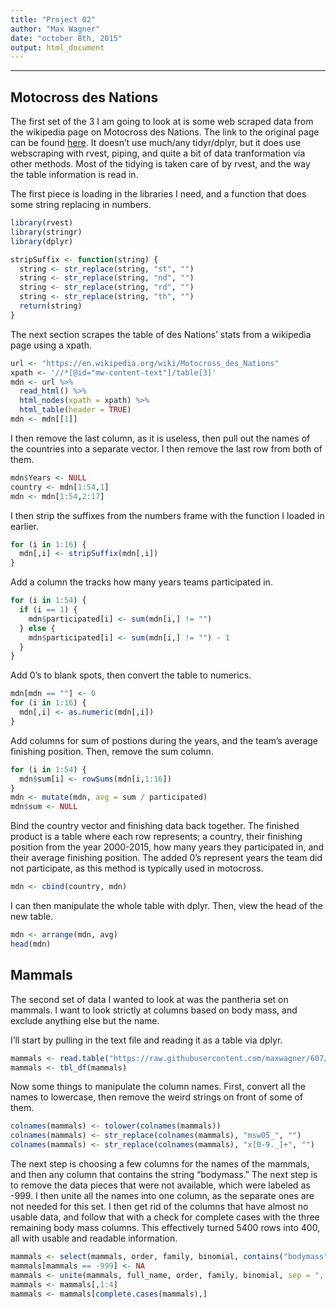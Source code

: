 ```yaml
---
title: "Project 02"
author: "Max Wagner"
date: "october 8th, 2015"
output: html_document
---
```

***

## Motocross des Nations

The first set of the 3 I am going to look at is some web scraped data from the wikipedia page on Motocross des Nations. The link to the original page can be found [here](https://en.wikipedia.org/wiki/Motocross_des_Nations). It doesn't use much/any tidyr/dplyr, but it does use webscraping with rvest, piping, and quite a bit of data tranformation via other methods. Most of the tidying is taken care of by rvest, and the way the table information is read in.

The first piece is loading in the libraries I need, and a function that does some string replacing in numbers.
```r
library(rvest)
library(stringr)
library(dplyr)

stripSuffix <- function(string) {
  string <- str_replace(string, "st", "")
  string <- str_replace(string, "nd", "")
  string <- str_replace(string, "rd", "")
  string <- str_replace(string, "th", "")
  return(string)
}
```

The next section scrapes the table of des Nations' stats from a wikipedia page using a xpath.
```r
url <- "https://en.wikipedia.org/wiki/Motocross_des_Nations"
xpath <- '//*[@id="mw-content-text"]/table[3]'
mdn <- url %>%
  read_html() %>%
  html_nodes(xpath = xpath) %>%
  html_table(header = TRUE)
mdn <- mdn[[1]]
```

I then remove the last column, as it is useless, then pull out the names of the countries into a separate vector. I then remove the last row from both of them.
```r
mdn$Years <- NULL
country <- mdn[1:54,1]
mdn <- mdn[1:54,2:17]
```

I then strip the suffixes from the numbers frame with the function I loaded in earlier.
```r
for (i in 1:16) {
  mdn[,i] <- stripSuffix(mdn[,i])
}
```

Add a column the tracks how many years teams participated in.
```r
for (i in 1:54) {
  if (i == 1) {
    mdn$participated[i] <- sum(mdn[i,] != "")
  } else {
    mdn$participated[i] <- sum(mdn[i,] != "") - 1
  }
}
```

Add 0's to blank spots, then convert the table to numerics.
```r
mdn[mdn == ""] <- 0
for (i in 1:16) {
  mdn[,i] <- as.numeric(mdn[,i])
}
```

Add columns for sum of postions during the years, and the team's average finishing position. Then, remove the sum column.
```r
for (i in 1:54) {
  mdn$sum[i] <- rowSums(mdn[i,1:16])
}
mdn <- mutate(mdn, avg = sum / participated)
mdn$sum <- NULL
```

Bind the country vector and finishing data back together. The finished product is a table where each row represents; a country, their finishing position from the year 2000-2015, how many years they participated in, and their average finishing position. The added 0's represent years the team did not participate, as this method is typically used in motocross.
```r
mdn <- cbind(country, mdn)
```

I can then manipulate the whole table with dplyr. Then, view the head of the new table.
```r
mdn <- arrange(mdn, avg)
head(mdn)
```

## Mammals

The second set of data I wanted to look at was the pantheria set on mammals. I want to look strictly at columns based on body mass, and exclude anything else but the name.

I'll start by pulling in the text file and reading it as a table via dplyr.
```r
mammals <- read.table("https://raw.githubusercontent.com/maxwagner/607/master/project02/mammals.txt", sep = "\t", header = TRUE, stringsAsFactors = FALSE)
mammals <- tbl_df(mammals)
```

Now some things to manipulate the column names. First, convert all the names to lowercase, then remove the weird strings on front of some of them.
```r
colnames(mammals) <- tolower(colnames(mammals))
colnames(mammals) <- str_replace(colnames(mammals), "msw05_", "")
colnames(mammals) <- str_replace(colnames(mammals), "x[0-9._]+", "")
```

The next step is choosing a few columns for the names of the mammals, and then any column that contains the string "bodymass." The next step is to remove the data pieces that were not available, which were labeled as -999. I then unite all the names into one column, as the separate ones are not needed for this set. I then get rid of the columns that have almost no usable data, and follow that with a check for complete cases with the three remaining body mass columns. This effectively turned 5400 rows into 400, all with usable and readable information.
```r
mammals <- select(mammals, order, family, binomial, contains("bodymass"))
mammals[mammals == -999] <- NA
mammals <- unite(mammals, full_name, order, family, binomial, sep = ", ")
mammals <- mammals[,1:4]
mammals <- mammals[complete.cases(mammals),]
```